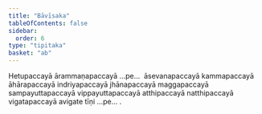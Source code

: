 ```yaml
---
title: "Bāvīsaka"
tableOfContents: false
sidebar:
  order: 6
type: "tipitaka"
basket: "ab"
---
```



<DynamicBreadcrumb />

<Division number="25">

<Paragraph number="178">
Hetupaccayā ārammaṇapaccayā …pe…  āsevanapaccayā kammapaccayā āhārapaccayā indriyapaccayā jhānapaccayā maggapaccayā sampayuttapaccayā vippayuttapaccayā atthipaccayā natthipaccayā vigatapaccayā avigate tīṇi …pe… .
</Paragraph>
</Division>